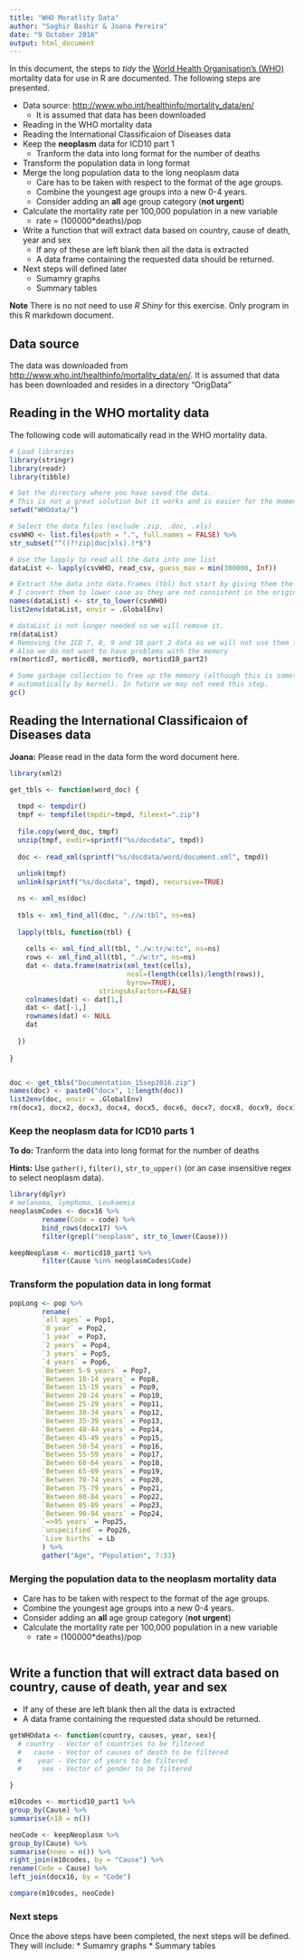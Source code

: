 ```yaml
---
title: "WHO Moratlity Data"
author: "Saghir Bashir & Joana Pereira"
date: "9 October 2016"
output: html_document
---
```


In this document, the steps to *tidy* the [World Health Organisation's (WHO)](www.who.int) mortality data for use in R are documented. The following steps are presented.

* Data source: <http://www.who.int/healthinfo/mortality_data/en/>
  + It is assumed that data has been downloaded
* Reading in the WHO mortality data
* Reading the International Classificaion of Diseases data
* Keep the **neoplasm** data for ICD10 part 1
  + Tranform the data into long format for the number of deaths
* Transform the population data in long format
* Merge the long population data to the long neoplasm data
  + Care has to be taken with respect to the format of the age groups. 
  + Combine the youngest age groups into a new 0-4 years. 
  + Consider adding an **all** age group category (**not urgent**)
* Calculate the mortality rate per 100,000 population in a new variable
  + rate = (100000*deaths)/pop
* Write a function that will extract data based on country, cause of death, year and sex
  + If any of these are left blank then all the data is extracted
  + A data frame containing the requested data should be returned.
* Next steps will defined later
  * Sumamry graphs
  * Summary tables
  
**Note** There is no not need to use *R Shiny* for this exercise. Only program in this R markdown document.

## Data source

The data was downloaded from <http://www.who.int/healthinfo/mortality_data/en/>. It is assumed that data has been downloaded and resides in a directory "OrigData"

## Reading in the WHO mortality data

The following code will automatically read in the WHO mortality data.
```r
# Load libraries
library(stringr)
library(readr)
library(tibble)

# Set the directory where you have saved the data.
# This is not a great solution but it works and is easier for the moment, Later it should change.
setwd("WHOdata/")

# Select the data files (exclude .zip, .doc, .xls)
csvWHO <- list.files(path = ".", full.names = FALSE) %>%
str_subset("^((?!zip|doc|xls).)*$")

# Use the lapply to read all the data into one list
dataList <- lapply(csvWHO, read_csv, guess_max = min(300000, Inf))

# Extract the data into data.frames (tbl) but start by giving them the dataest you want.
# I convert them to lower case as they are not consistent in the original.
names(dataList) <- str_to_lower(csvWHO)
list2env(dataList, envir = .GlobalEnv)

# dataList is not longer needed so we will remove it.
rm(dataList)
# Removing the ICD 7, 8, 9 and 10 part 2 data as we will not use them for the moment.
# Also we do not want to have problems with the memory
rm(morticd7, morticd8, morticd9, morticd10_part2)

# Some garbage collection to free up the memory (although this is something that is
# automatically by kernel). In future we may not need this step.
gc()
```

## Reading the International Classificaion of Diseases data

**Joana:** Please read in the data form the word document here.

```r
library(xml2)

get_tbls <- function(word_doc) {
  
  tmpd <- tempdir()
  tmpf <- tempfile(tmpdir=tmpd, fileext=".zip")
  
  file.copy(word_doc, tmpf)
  unzip(tmpf, exdir=sprintf("%s/docdata", tmpd))
  
  doc <- read_xml(sprintf("%s/docdata/word/document.xml", tmpd))
  
  unlink(tmpf)
  unlink(sprintf("%s/docdata", tmpd), recursive=TRUE)

  ns <- xml_ns(doc)
  
  tbls <- xml_find_all(doc, ".//w:tbl", ns=ns)
  
  lapply(tbls, function(tbl) {
    
    cells <- xml_find_all(tbl, "./w:tr/w:tc", ns=ns)
    rows <- xml_find_all(tbl, "./w:tr", ns=ns)
    dat <- data.frame(matrix(xml_text(cells), 
                             ncol=(length(cells)/length(rows)), 
                             byrow=TRUE), 
                      stringsAsFactors=FALSE)
    colnames(dat) <- dat[1,]
    dat <- dat[-1,]
    rownames(dat) <- NULL
    dat
    
  })
  
}


doc <- get_tbls("Documentation_15sep2016.zip")
names(doc) <- paste0("docx", 1:length(doc))
list2env(doc, envir = .GlobalEnv)
rm(docx1, docx2, docx3, docx4, docx5, docx6, docx7, docx8, docx9, docx10, docx11, docx12, docx13, docx14, docx15)
```


### Keep the **neoplasm** data for ICD10 parts 1 

**To do:** Tranform the data into long format for the number of deaths

**Hints:** Use `gather()`, `filter()`, `str_to_upper()` (or an case insensitive regex to select neoplasm data). 

```r
library(dplyr)
# melanoma, lymphoma, Leukaemia
neoplasmCodes <- docx16 %>%
        rename(Code = code) %>%
        bind_rows(docx17) %>%
        filter(grepl("neoplasm", str_to_lower(Cause)))

keepNeoplasm <- morticd10_part1 %>%
        filter(Cause %in% neoplasmCodes$Code)
```



### Transform the population data in long format

```r

popLong <- pop %>%
        rename(
        `all ages` = Pop1,
        `0 year` = Pop2,
        `1 year` = Pop3,
        `2 years` = Pop4,
        `3 years` = Pop5,
        `4 years` = Pop6,
        `Between 5-9 years` = Pop7,
        `Between 10-14 years` = Pop8,
        `Between 15-19 years` = Pop9,
        `Between 20-24 years` = Pop10,
        `Between 25-29 years` = Pop11,
        `Between 30-34 years` = Pop12,
        `Between 35-39 years` = Pop13,
        `Between 40-44 years` = Pop14,
        `Between 45-49 years` = Pop15,
        `Between 50-54 years` = Pop16,
        `Between 55-59 years` = Pop17,
        `Between 60-64 years` = Pop18,
        `Between 65-69 years` = Pop19,
        `Between 70-74 years` = Pop20,
        `Between 75-79 years` = Pop21,
        `Between 80-84 years` = Pop22,
        `Between 85-89 years` = Pop23,
        `Between 90-94 years` = Pop24,
        `=>95 years` = Pop25,
        `unspecified` = Pop26,
        `Live births` = Lb
        ) %>%
        gather("Age", "Population", 7:33)
```


### Merging the population data to the neoplasm mortality data

  * Care has to be taken with respect to the format of the age groups. 
  * Combine the youngest age groups into a new 0-4 years. 
  * Consider adding an **all** age group category (**not urgent**)
  * Calculate the mortality rate per 100,000 population in a new variable
    + rate = (100000*deaths)/pop

```r

```



## Write a function that will extract data based on country, cause of death, year and sex
  * If any of these are left blank then all the data is extracted
  * A data frame containing the requested data should be returned.

```r
getWHOdata <- function(country, causes, year, sex){
  # country - Vector of countries to be filtered
  #   cause - Vector of causes of death to be filtered
  #    year - Vector of years to be filtered
  #     sex - Vector of gender to be filtered

}


```


```r


m10codes <- morticd10_part1 %>%
group_by(Cause) %>%
summarise(n10 = n())

neoCode <- keepNeoplasm %>%
group_by(Cause) %>%
summarise(nneo = n()) %>%
right_join(m10codes, by = "Cause") %>%
rename(Code = Cause) %>%
left_join(docx16, by = "Code")

compare(m10codes, neoCode)

```



### Next steps

Once the above steps have been completed, the next steps will be defined. They will include:
  * Sumamry graphs
  * Summary tables
  


